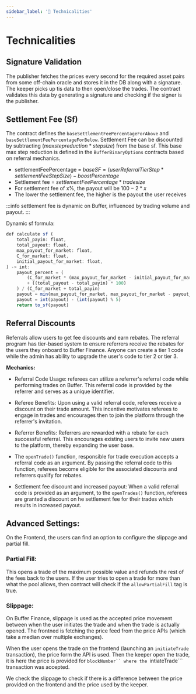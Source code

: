 ```yaml
---
sidebar_label: '🔧 Technicalities'
---
```


<link rel="stylesheet" href={useBaseUrl("katex/katex.min.css")} />

# Technicalities

## Signature Validation
The publisher fetches the prices every second for the required asset pairs from some off-chain oracle and stores it in the DB along with a signature. 
The keeper picks up tis data to then open/close the trades. The contract validates this data by generating a signature and checking if the signer is the publisher. 

## Settlement Fee (Sf)
The contract defines the ```baseSettlementFeePercentageForAbove``` and ```baseSettlementFeePercentageForBelow```.
Settlement Fee can be discounted by subtracting $(max step reduction * step size)$ from the base sf.
This base max step reduction is defined in the ```BufferBinaryOptions``` contracts based on referral mechanics. 

- settlementFeePercentage = $baseSF = (userReferralTierStep * settlementFeeStepSize) - boostPercentage$
- Settlement fee = $settlementFeePercentage * trade size$
- For settlement fee of x%, the payout will be $100-2*x$
- The lower the settlement fee, the higher is the payout the user receives

:::info
settlement fee is dynamic on Buffer, influenced by trading volume and payout. 
:::

Dynamic sf formula:

```js
def calculate sf (
    total_payin: float,
    total_payout: float,
    max_payout_for_market: float,
    C_for_market: float,
    initial_payout_for_market: float, 
) -> int:
    payout_percent = (
        (C_for_market * (max_payout_for_market - initial_payout_for_market))
        + ((total_payout - total_payin) * 100)
    ) / (C_for_market + total_payin)
    payout = min(max_payout_for_market, max_payout_for_market - payout_percent)
    payout = int(payout) - (int(payout) % 5)
    return to_sf(payout)
```
## Referral Discounts

Referrals allow users to get fee discounts and earn rebates. The referral program has tier-based system to ensure referrers receive the rebates for the users they onboard to Buffer Finance. 
Anyone can create a tier 1 code while the admin has ability to upgrade the user's code to tier 2 or tier 3. 

**Mechanics:**
- Referral Code Usage:
referees can utilize a referrer's referral code while performing trades on Buffer. This referral code is provided by the referrer and serves as a unique identifier. 

- Referee Benefits:
Upon using a valid referral code, referees receive a discount on their trade amount. This incentive motivates referees to engage in trades and encourages then to join the platform through the referrer's invitation. 

- Referrer Benefits:
Referrers are rewarded with a rebate for each successful referral. This encourages existing users to invite new users to the platform, thereby expanding the user base.

- The ```openTrade()``` function, responsible for trade execution accepts a referral code as an argument. By passing the referral code to this function, referees become eligible for the associated discounts and referrers qualify for rebates. 

- Settlement fee discount and increased payout:
When a valid referral code is provided as an argument, to the ```openTrades()``` function, referees are granted a discount on he settlement fee for their trades which results in increased payout. 


## Advanced Settings:

On the Frontend, the users can find an option to configure the slippage and partial fill. 

### Partial Fill:
This opens a trade of the maximum possible value and refunds the rest of the fees back to the users. If the user tries to open a trade for more than what the pool allows, then contract will check if the ```allowPartialFill``` tag is true. 

### Slippage:
On Buffer Finance, slippage is used as the accepted price movement between when the user initiates the trade and when the trade is actually opened. 
The frontned is fetching the price feed from the price APIs (which take a median over multiple exchanges).

When the user opens the trade on the frontend (launching an ```initiateTrade``` transaction), the price form the API is used. Then the keeper open the trade, it is here the price is provided for ```blockNumber`` where the ```intiateTrade``` transaction was accepted.

We check the slippage to check if there is a difference between the price provided on the frontend and the price used by the keeper.